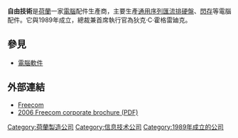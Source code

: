 '''自由技術'''是[[荷蘭|荷蘭]]一家[[電腦|電腦]]配件生產商，主要生產[[通用序列匯流排|通用序列匯流排]][[硬盤|硬盤]]、[[閃存|閃存]]等電腦配件。它與1989年成立，總裁兼首席執行官為狄克·C·霍格雷廸克。

==參見==
*[[電腦軟件|電腦軟件]]

==外部連結==
*[http://www.freecom.com  Freecom]
*[https://web.archive.org/web/20081113120113/http://www.freecom.com/objects/00007696.pdf 2006 Freecom corporate brochure (PDF)]

[[Category:荷蘭製造公司|Category:荷蘭製造公司]]
[[Category:信息技术公司|Category:信息技术公司]]
[[Category:1989年成立的公司|Category:1989年成立的公司]]